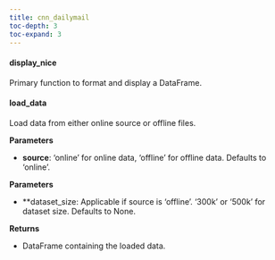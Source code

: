 ```yaml
---
title: cnn_dailymail
toc-depth: 3
toc-expand: 3
---
```








#### display_nice

Primary function to format and display a DataFrame.




 
#### load_data

Load data from either online source or offline files.


**Parameters**

- **source**: 'online' for online data, 'offline' for offline data. Defaults to 'online'.

**Parameters**

- **dataset_size: Applicable if source is 'offline'. '300k' or '500k' for dataset size. Defaults to None.

**Returns**

- DataFrame containing the loaded data.




 